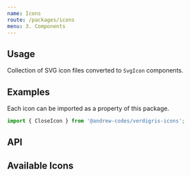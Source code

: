 ```yaml
---
name: Icons
route: /packages/icons
menu: 3. Components
---
```


## Usage
Collection of SVG icon files converted to `SvgIcon` components.

## Examples
Each icon can be imported as a property of this package.

```js
import { CloseIcon } from '@andrew-codes/verdigris-icons';
```

<Playground>
    <CloseIcon />
    <CloseIcon size={32} />
</Playground>

## API
<PropsTable of={SvgIcon} />

## Available Icons
<IconList />
